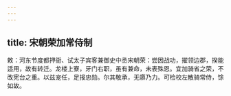 ```yaml
---
---
---
```

title: 宋朝荣加常侍制
---



敕：河东节度都押衙、试太子宾客兼御史中丞宋朝荣：尝因战功，擢领边郡，揆能适用，故有转迁。龙楼上寮，牙门右职，虽有兼命，未表殊恩。宜加骑省之荣，不改宪台之重。以兹宠任，足报忠勋。尔其敬承，无隳乃力。可检校左散骑常侍，馀如故。